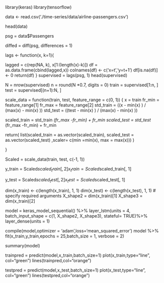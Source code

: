 library(keras)
library(tensorflow)

data <- read.csv('./time-series/data/airline-passengers.csv')

head(data)

psg = data$Passengers

diffed = diff(psg, differences = 1)

lags <- function(x, k=1){
  
  lagged = c(rep(NA, k), x[1:(length(x)-k)])
  df = as.data.frame(cbind(lagged,x))
  colnames(df) <- c('x=t','y=t+1')
  df[is.na(df)] <- 0
  return(df)
}
supervised = lags(psg, 1)
head(supervised)

N = nrow(supervised)
n = round(N *0.7, digits = 0)
train = supervised[1:n, ]
test  = supervised[(n+1):N,  ]

scale_data = function(train, test, feature_range = c(0, 1)) {
  x = train
  fr_min = feature_range[1]
  fr_max = feature_range[2]
  std_train = ((x - min(x) ) / (max(x) - min(x)  ))
  std_test  = ((test - min(x) ) / (max(x) - min(x)  ))
  
  scaled_train = std_train *(fr_max -fr_min) + fr_min
  scaled_test = std_test *(fr_max -fr_min) + fr_min
  
  return( list(scaled_train = as.vector(scaled_train), scaled_test = as.vector(scaled_test) ,scaler= c(min =min(x), max = max(x))) )
  
}


Scaled = scale_data(train, test, c(-1, 1))

y_train = Scaled$scaled_train[, 2]
x_train = Scaled$scaled_train[, 1]

y_test = Scaled$scaled_test[, 2]
x_test = Scaled$scaled_test[, 1]

dim(x_train) <- c(length(x_train), 1, 1)
dim(x_test) <- c(length(x_test), 1, 1)
# specify required arguments
X_shape2 = dim(x_train)[1]
X_shape3 = dim(x_train)[2]

model = keras_model_sequential() %>%
  layer_lstm(units = 4, batch_input_shape = c(1, X_shape2, X_shape3), stateful= TRUE)%>%
  layer_dense(units = 1)

compile(model,optimizer = 'adam',loss='mean_squared_error')
model %>% fit(x_train,y_train,epochs = 25,batch_size = 1, verbose = 2)

summary(model)

trainpred = predict(model,x_train,batch_size=1)
plot(x_train,type="line", col="green")
lines(trainpred,col="orange")

testpred = predict(model,x_test,batch_size=1)
plot(x_test,type="line", col="green")
lines(testpred,col="orange")
